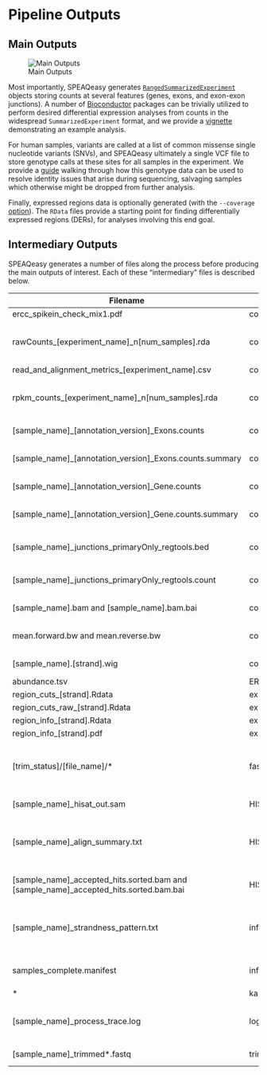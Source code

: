 # Pipeline Outputs {#outputs}


## Main Outputs

![Main Outputs](images/7_main_outputs.png)

Most importantly, SPEAQeasy generates [`RangedSummarizedExperiment`](https://bioconductor.org/packages/release/bioc/html/SummarizedExperiment.html) objects storing counts at several features (genes, exons, and exon-exon junctions). A number of [Bioconductor](https://bioconductor.org/) packages can be trivially utilized to perform desired differential expression analyses from counts in the widespread `SummarizedExperiment` format, and we provide a [vignette](http://research.libd.org/SPEAQeasy-example) demonstrating an example analysis.

For human samples, variants are called at a list of common missense single nucleotide variants (SNVs), and SPEAQeasy ultimately a single VCF file to store genotype calls at these sites for all samples in the experiment. We provide a [guide](http://research.libd.org/SPEAQeasy-example) walking through how this genotype data can be used to resolve identity issues that arise during sequencing, salvaging samples which otherwise might be dropped from further analysis.

Finally, expressed regions data is optionally generated (with the `--coverage` [option](#command-opts)). The `RData` files provide a starting point for finding differentially expressed regions (DERs), for analyses involving this end goal.

## Intermediary Outputs

SPEAQeasy generates a number of files along the process before producing the main outputs of interest. Each of these "intermediary" files is described below.

| Filename | Directory | Description |
|---------|-----------|--------------------------------|
| ercc_spikein_check_mix1.pdf | count_objects/ | ? |
| rawCounts_[experiment_name]_n[num_samples].rda | count_objects/ | An R data file containing a number of matrices/ data frames containing raw gene, exon, exon-exon junction, and transcript counts. A data frame of quality metrics is also included. |
| read_and_alignment_metrics_[experiment_name].csv | count_objects/ | A comma-separated values file of quality metrics. |
| rpkm_counts_[experiment_name]_n[num_samples].rda | count_objects/ | The same data as in rawCounts_[experiment_name]_n[num_samples].rda, but normalized as reads-per-kilobase-million (RPKM). |
| [sample_name]_[annotation_version]_Exons.counts | counts/ | Exon counts for each sample individually, as reported by [featureCounts](http://bioinf.wehi.edu.au/featureCounts/) |
| [sample_name]_[annotation_version]_Exons.counts.summary | counts/ | A summary of key information generated from quantifying exons on a particular sample with [featureCounts](http://bioinf.wehi.edu.au/featureCounts/) |
| [sample_name]_[annotation_version]_Gene.counts | counts/ | Gene counts for each sample individually, as reported by [featureCounts](http://bioinf.wehi.edu.au/featureCounts/) |
| [sample_name]_[annotation_version]_Gene.counts.summary | counts/ | A summary of key information generated from quantifying genes on a particular sample with [featureCounts](http://bioinf.wehi.edu.au/featureCounts/) |
| [sample_name]_junctions_primaryOnly_regtools.bed | counts/junction/ | A file in BED format describing junctions determined by [regtools](https://regtools.readthedocs.io/en/latest/) run on primary alignments for a given sample |
| [sample_name]_junctions_primaryOnly_regtools.count | counts/junction/ | A text file describing the junction ranges and providing raw counts of hits for each junction, as output by [regtools](https://regtools.readthedocs.io/en/latest/) |
| [sample_name].bam and [sample_name].bam.bai | counts/junction/primary_alignments/ | The subset of primary alignments for a given sample, in BAM format, along with an index for each BAM. |
| mean.forward.bw and mean.reverse.bw | coverage/mean/ | BigWig files containing coverage information averaged across all samples in the experiment, and split by strand. |
| [sample_name].[strand].wig | coverage/wigs/ | Wiggle files containing coverage information for a given sample and strand. |
| abundance.tsv | ERCC/[sample_name]/ | [TODO] |
| region_cuts_[strand].Rdata | expressed_regions/ | [TODO] |
| region_cuts_raw_[strand].Rdata | expressed_regions/ | [TODO] |
| region_info_[strand].Rdata | expressed_regions/ | [TODO] |
| region_info_[strand].pdf | expressed_regions/ | [TODO] |
| [trim_status]/[file_name]/* | fastQC/ | Outputs from [FastQC](https://www.bioinformatics.babraham.ac.uk/projects/fastqc/). Here trim_status indicates when FastQC was performed: Untrimmed is before trimming, and Trimmed is after. file_name contains the sample name, and if applicable, the mate number. |
| [sample_name]_hisat_out.sam | HISAT2_out/ | The main alignment output from [Hisat2](http://daehwankimlab.github.io/hisat2/) in SAM format |
| [sample_name]_align_summary.txt | HISAT2_out/ | The text-based alignment summary from [Hisat2](http://daehwankimlab.github.io/hisat2/). Note that metrics from these files are aggregated for the experiment, and so users likely will not need to check or process the original files manually (metrics). |
| [sample_name]_accepted_hits.sorted.bam and [sample_name]_accepted_hits.sorted.bam.bai | HISAT2_out/sam_to_bam/ | Alignments from [Hisat2](http://daehwankimlab.github.io/hisat2/) where unmapped reads are filtered out, and the resulting BAM file is coordinate-sorted and indexed. |
| [sample_name]_strandness_pattern.txt | infer_strandness/ | A text file containing the inferred strandness pattern for each sample. These files are primarily for internal use by the pipeline, and it is recommended to check the output file `samples_complete.manifest` to quickly view strandness patterns for all samples. |
| samples_complete.manifest | infer_strandness/ | A version of the input samples.manifest, with an additional column listing the inferred strandness pattern for each sample |
| * | kallisto_tx/[sample_name]/ | [TODO] |
| [sample_name]_process_trace.log | logs/ | A SPEAQeasy-generated log tracing the processes and associated commands run for each sample. This is intended to help users quickly determine the source of any errors during pipeline execution (text). |
| [sample_name]_trimmed*.fastq | trimming/ | Trimmed FASTQ files, if applicable, from [Trimmomatic](http://www.usadellab.org/cms/?page=trimmomatic) |

